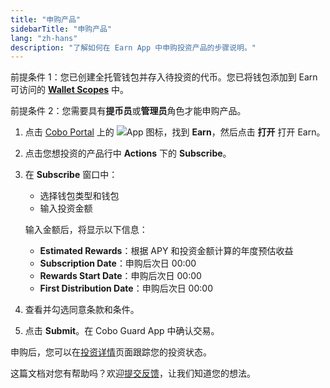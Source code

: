```yaml
---
title: "申购产品"
sidebarTitle: "申购产品"
lang: "zh-hans"
description: "了解如何在 Earn App 中申购投资产品的步骤说明。"
---
```


<Note>前提条件 1：您已创建全托管钱包并存入待投资的代币。您已将钱包添加到 Earn 可访问的 [**Wallet Scopes**](/cn/apps/app-settings) 中。</Note>

<Note>前提条件 2：您需要具有**提币员**或**管理员**角色才能申购产品。</Note>

1. 点击 [Cobo Portal](https://portal.cobo.com/login) 上的 <img src="/en/images/common/icon_apps.svg" className="icon" alt="App 图标"/>，找到 **Earn**，然后点击 **打开** 打开 Earn。

2. 点击您想投资的产品行中 **Actions** 下的 **Subscribe**。

3. 在 **Subscribe** 窗口中：
   - 选择钱包类型和钱包
   - 输入投资金额
   
   输入金额后，将显示以下信息：
      - **Estimated Rewards**：根据 APY 和投资金额计算的年度预估收益
      - **Subscription Date**：申购后次日 00:00
      - **Rewards Start Date**：申购后次日 00:00
      - **First Distribution Date**：申购后次日 00:00

4. 查看并勾选同意条款和条件。

5. 点击 **Submit**。在 Cobo Guard App 中确认交易。

申购后，您可以在[投资详情](/cn/apps/earn/view)页面跟踪您的投资状态。

<Tip>这篇文档对您有帮助吗？欢迎[提交反馈](https://forms.zohopublic.com/cobo/form/DocumentFeedbackForm/formperma/QvLOhxJv1_JMsJ-1dleZ8Itb_7rzN-LtgvsDdxosoVI?referrername=manuals)，让我们知道您的想法。</Tip>
